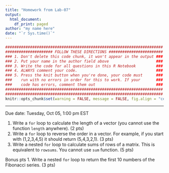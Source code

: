 ```yaml
---
title: "Homework from Lab-07"
output: 
  html_document:
    df_print: paged
author: "my name here"
date: "`r Sys.time()`"
---
```


<style type="text/css">
.main-container {
  max-width: 1300px;
  margin-left: auto;
  margin-right: auto;
}
</style>

```r
######################################################################
##################### FOLLOW THESE DIRECTIONS ########################
### 1. Don't delete this code chunk, it won't appear in the output ###
### 2. Put your name in the author field above                     ###
### 3. Write the code for all questions in this R Notebook         ###
### 4. ALWAYS comment your code.                                   ###
### 5. Press the knit button when you're done, your code must      ###
###    run with no errors in order for this to work. If your       ###
###    code has errors, comment them out                           ###
######################################################################
######################################################################
knitr::opts_chunk$set(warning = FALSE, message = FALSE, fig.align = "center", tidy = FALSE, max.print = 20)
```

---

Due date: Tuesday, Oct 05, 1:00 pm EST

1. Write a `for` loop to calculate the length of a vector (you cannot use the function `length` anywhere). (2 pts)
2. Write a `for` loop to reverse the order in a vector. For example, if you start with (1,2,3,4,5) it should return (5,4,3,2,1). (3 pts)
3. Write a nested `for` loop to calculate sums of rows of a matrix. This is equivalent to `rowsums`. You cannot use `sum` function. (5 pts)

Bonus pts
1. Write a nested `for` loop to return the first 10 numbers of the Fibonacci series. (3 pts)